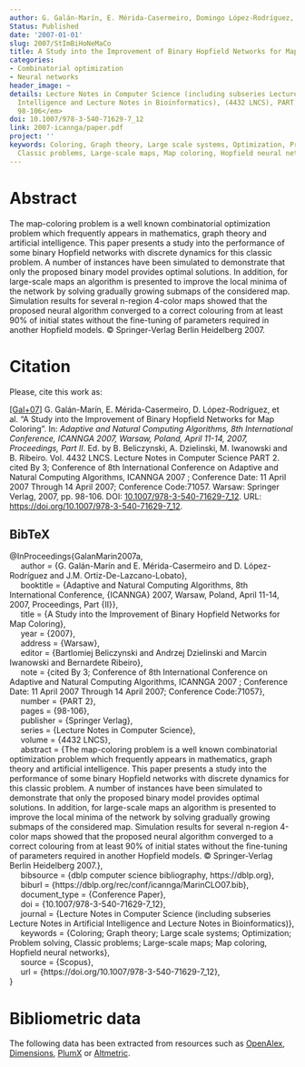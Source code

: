```yaml
---
author: G. Galán-Marín, E. Mérida-Casermeiro, Domingo López-Rodríguez, J.M. Ortiz-De-Lazcano-Lobato
Status: Published
date: '2007-01-01'
slug: 2007/StImBiHoNeMaCo
title: A Study into the Improvement of Binary Hopfield Networks for Map Coloring
categories:
- Combinatorial optimization
- Neural networks
header_image: ~
details: Lecture Notes in Computer Science (including subseries Lecture Notes in Artificial
  Intelligence and Lecture Notes in Bioinformatics), (4432 LNCS), PART 2, <em>pp.
  98-106</em>
doi: 10.1007/978-3-540-71629-7_12
link: 2007-icannga/paper.pdf
project: ''
keywords: Coloring, Graph theory, Large scale systems, Optimization, Problem solving,
  Classic problems, Large-scale maps, Map coloring, Hopfield neural networks
---
```



# Abstract


The map-coloring problem is a well known combinatorial optimization problem which frequently appears in mathematics, graph theory and artificial intelligence. This paper presents a study into the performance of some binary Hopfield networks with discrete dynamics for this classic problem. A number of instances have been simulated to demonstrate that only the proposed binary model provides optimal solutions. In addition, for large-scale maps an algorithm is presented to improve the local minima of the network by solving gradually growing submaps of the considered map. Simulation results for several n-region 4-color maps showed that the proposed neural algorithm converged to a correct colouring from at least 90% of initial states without the fine-tuning of parameters required in another Hopfield models. © Springer-Verlag Berlin Heidelberg 2007.












# Citation
Please, cite this work as:


<a name=bib-GalanMarin2007a></a>[[Gal+07]](#cite-GalanMarin2007a) G. Galán-Marín, E. Mérida-Casermeiro, D. López-Rodríguez, et al. “A Study into the Improvement of Binary Hopfield Networks for Map Coloring”. In: _Adaptive and Natural Computing Algorithms, 8th International Conference, ICANNGA 2007, Warsaw, Poland, April 11-14, 2007, Proceedings, Part II_. Ed. by B. Beliczynski, A. Dzielinski, M. Iwanowski and B. Ribeiro. Vol. 4432 LNCS. Lecture Notes in Computer Science PART 2. cited By 3; Conference of 8th International Conference on Adaptive and Natural Computing Algorithms, ICANNGA 2007 ; Conference Date: 11 April 2007 Through 14 April 2007; Conference Code:71057. Warsaw: Springer Verlag, 2007, pp. 98-106. DOI: [10.1007/978-3-540-71629-7_12](https://doi.org/10.1007%2F978-3-540-71629-7_12). URL:
[https://doi.org/10.1007/978-3-540-71629-7_12](https://doi.org/10.1007/978-3-540-71629-7_12).

::: {.callout-note appearance="minimal" collapse=true}

## BibTeX

@InProceedings{GalanMarin2007a,<br>&nbsp;&nbsp;&nbsp;&nbsp;  author = {G. Galán-Marín and E. Mérida-Casermeiro and D. López-Rodríguez and J.M. Ortiz-De-Lazcano-Lobato},<br>&nbsp;&nbsp;&nbsp;&nbsp;  booktitle = {Adaptive and Natural Computing Algorithms, 8th International Conference, {ICANNGA} 2007, Warsaw, Poland, April 11-14, 2007, Proceedings, Part {II}},<br>&nbsp;&nbsp;&nbsp;&nbsp;  title = {A Study into the Improvement of Binary Hopfield Networks for Map Coloring},<br>&nbsp;&nbsp;&nbsp;&nbsp;  year = {2007},<br>&nbsp;&nbsp;&nbsp;&nbsp;  address = {Warsaw},<br>&nbsp;&nbsp;&nbsp;&nbsp;  editor = {Bartlomiej Beliczynski and Andrzej Dzielinski and Marcin Iwanowski and Bernardete Ribeiro},<br>&nbsp;&nbsp;&nbsp;&nbsp;  note = {cited By 3; Conference of 8th International Conference on Adaptive and Natural Computing Algorithms, ICANNGA 2007 ; Conference Date: 11 April 2007 Through 14 April 2007; Conference Code:71057},<br>&nbsp;&nbsp;&nbsp;&nbsp;  number = {PART 2},<br>&nbsp;&nbsp;&nbsp;&nbsp;  pages = {98-106},<br>&nbsp;&nbsp;&nbsp;&nbsp;  publisher = {Springer Verlag},<br>&nbsp;&nbsp;&nbsp;&nbsp;  series = {Lecture Notes in Computer Science},<br>&nbsp;&nbsp;&nbsp;&nbsp;  volume = {4432 LNCS},<br>&nbsp;&nbsp;&nbsp;&nbsp;  abstract = {The map-coloring problem is a well known combinatorial optimization problem which frequently appears in mathematics, graph theory and artificial intelligence. This paper presents a study into the performance of some binary Hopfield networks with discrete dynamics for this classic problem. A number of instances have been simulated to demonstrate that only the proposed binary model provides optimal solutions. In addition, for large-scale maps an algorithm is presented to improve the local minima of the network by solving gradually growing submaps of the considered map. Simulation results for several n-region 4-color maps showed that the proposed neural algorithm converged to a correct colouring from at least 90% of initial states without the fine-tuning of parameters required in another Hopfield models. © Springer-Verlag Berlin Heidelberg 2007.},<br>&nbsp;&nbsp;&nbsp;&nbsp;  bibsource = {dblp computer science bibliography, https://dblp.org},<br>&nbsp;&nbsp;&nbsp;&nbsp;  biburl = {https://dblp.org/rec/conf/icannga/MarinCLO07.bib},<br>&nbsp;&nbsp;&nbsp;&nbsp;  document_type = {Conference Paper},<br>&nbsp;&nbsp;&nbsp;&nbsp;  doi = {10.1007/978-3-540-71629-7_12},<br>&nbsp;&nbsp;&nbsp;&nbsp;  journal = {Lecture Notes in Computer Science (including subseries Lecture Notes in Artificial Intelligence and Lecture Notes in Bioinformatics)},<br>&nbsp;&nbsp;&nbsp;&nbsp;  keywords = {Coloring; Graph theory; Large scale systems; Optimization; Problem solving, Classic problems; Large-scale maps; Map coloring, Hopfield neural networks},<br>&nbsp;&nbsp;&nbsp;&nbsp;  source = {Scopus},<br>&nbsp;&nbsp;&nbsp;&nbsp;  url = {https://doi.org/10.1007/978-3-540-71629-7_12},<br>}

:::



# Bibliometric data


The following data has been extracted from resources such as [OpenAlex](https://openalex.org/), [Dimensions](https://app.dimensions.ai/), [PlumX](https://www.elsevier.com/insights/metrics/plumx) or [Altmetric](https://www.altmetric.com/).

<div style="display: flex; justify-content: center; align-items: center; height: 100%;">
<span class="__dimensions_badge_embed__" data-doi="10.1007/978-3-540-71629-7_12" data-legend="always"></span></div><script async src="https://badge.dimensions.ai/badge.js" charset="utf-8"></script>

<div style="display: flex; justify-content: center; align-items: center; height: 100%;">
<a href="https://plu.mx/plum/a/?doi=10.1007/978-3-540-71629-7_12" class="plumx-details" data-site="plum" data-hide-when-empty="true">A Study into the Improvement of Binary Hopfield Networks for Map Coloring</a></div>

<div style="display: flex; justify-content: center; align-items: center; height: 100%;">
<script type="text/javascript" src="https://d1bxh8uas1mnw7.cloudfront.net/assets/embed.js"></script><div data-badge-type="medium-donut" class="altmetric-embed" data-badge-details="right" data-doi="10.1007/978-3-540-71629-7_12"></div></div>


## Cites

The following graph plots the number of cites received by this work from its publication, on a yearly basis.

```r
#| echo: false
#| results: asis
#| warning: false
#| message: false
source(here::here('scripts', 'manage_publications.R'))
df <- readRDS('citation_history.rds')
plot_citation_history(df)
```



## Papers citing this work

The following is a non-exhaustive list of papers that cite this work:


<a name=bib-Ding_2013></a>[[1]](#cite-Ding_2013) Y. Ding. “Artificial Higher Order Neural Networks for Modeling Combinatorial Optimization Problems”. In: _Artificial Higher Order Neural Networks for Modeling and Simulation_. IGI Global, 2013, p. 44–57. ISBN: 9781466621763. DOI: [10.4018/978-1-4666-2175-6.ch003](https://doi.org/10.4018%2F978-1-4666-2175-6.ch003). URL: [http://dx.doi.org/10.4018/978-1-4666-2175-6.ch003](http://dx.doi.org/10.4018/978-1-4666-2175-6.ch003).

<a name=bib-Ding_2010></a>[[2]](#cite-Ding_2010) Y. Ding, L. Dong, L. Wang, et al. “A High Order Neural Network to Solve Crossbar Switch Problem”. In: _Neural Information Processing. Models and Applications_. Springer Berlin Heidelberg, 2010, p. 692–699. ISBN: 9783642175343. DOI: [10.1007/978-3-642-17534-3_85](https://doi.org/10.1007%2F978-3-642-17534-3_85). URL: [http://dx.doi.org/10.1007/978-3-642-17534-3_85](http://dx.doi.org/10.1007/978-3-642-17534-3_85).

<a name=bib-Ding_2011></a>[[3]](#cite-Ding_2011) Y. Ding, L. Dong, B. Zhao, et al. “High Order Hopfield Network with Self-feedback to Solve Crossbar Switch Problem”. In: _Neural Information Processing_. Springer Berlin Heidelberg, 2011, p. 315–322. ISBN: 9783642249655. DOI: [10.1007/978-3-642-24965-5_35](https://doi.org/10.1007%2F978-3-642-24965-5_35). URL: [http://dx.doi.org/10.1007/978-3-642-24965-5_35](http://dx.doi.org/10.1007/978-3-642-24965-5_35).

<a name=bib-Ding_20101></a>[[4]](#cite-Ding_20101) Y. Ding, Y. Li, M. Xiao, et al. “A high order neural network to solve N-queens problem”. In: _The 2010 International Joint Conference on Neural Networks (IJCNN)_. IEEE, Jul. 2010, p. 1–6. DOI: [10.1109/ijcnn.2010.5596706](https://doi.org/10.1109%2Fijcnn.2010.5596706). URL: [http://dx.doi.org/10.1109/ijcnn.2010.5596706](http://dx.doi.org/10.1109/ijcnn.2010.5596706).


